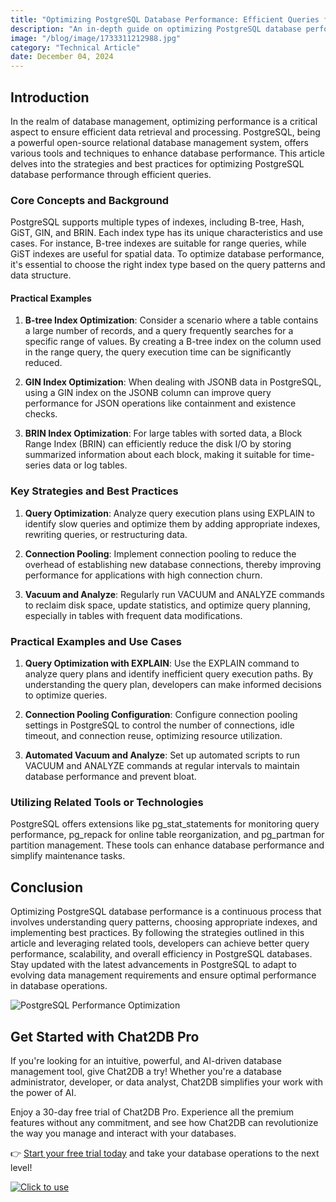 ```yaml
---
title: "Optimizing PostgreSQL Database Performance: Efficient Queries for Better Results"
description: "An in-depth guide on optimizing PostgreSQL database performance through efficient queries and best practices."
image: "/blog/image/1733311212988.jpg"
category: "Technical Article"
date: December 04, 2024
---
```


## Introduction

In the realm of database management, optimizing performance is a critical aspect to ensure efficient data retrieval and processing. PostgreSQL, being a powerful open-source relational database management system, offers various tools and techniques to enhance database performance. This article delves into the strategies and best practices for optimizing PostgreSQL database performance through efficient queries.

### Core Concepts and Background

PostgreSQL supports multiple types of indexes, including B-tree, Hash, GiST, GIN, and BRIN. Each index type has its unique characteristics and use cases. For instance, B-tree indexes are suitable for range queries, while GiST indexes are useful for spatial data. To optimize database performance, it's essential to choose the right index type based on the query patterns and data structure.

#### Practical Examples

1. **B-tree Index Optimization**: Consider a scenario where a table contains a large number of records, and a query frequently searches for a specific range of values. By creating a B-tree index on the column used in the range query, the query execution time can be significantly reduced.

2. **GIN Index Optimization**: When dealing with JSONB data in PostgreSQL, using a GIN index on the JSONB column can improve query performance for JSON operations like containment and existence checks.

3. **BRIN Index Optimization**: For large tables with sorted data, a Block Range Index (BRIN) can efficiently reduce the disk I/O by storing summarized information about each block, making it suitable for time-series data or log tables.

### Key Strategies and Best Practices

1. **Query Optimization**: Analyze query execution plans using EXPLAIN to identify slow queries and optimize them by adding appropriate indexes, rewriting queries, or restructuring data.

2. **Connection Pooling**: Implement connection pooling to reduce the overhead of establishing new database connections, thereby improving performance for applications with high connection churn.

3. **Vacuum and Analyze**: Regularly run VACUUM and ANALYZE commands to reclaim disk space, update statistics, and optimize query planning, especially in tables with frequent data modifications.

### Practical Examples and Use Cases

1. **Query Optimization with EXPLAIN**: Use the EXPLAIN command to analyze query plans and identify inefficient query execution paths. By understanding the query plan, developers can make informed decisions to optimize queries.

2. **Connection Pooling Configuration**: Configure connection pooling settings in PostgreSQL to control the number of connections, idle timeout, and connection reuse, optimizing resource utilization.

3. **Automated Vacuum and Analyze**: Set up automated scripts to run VACUUM and ANALYZE commands at regular intervals to maintain database performance and prevent bloat.

### Utilizing Related Tools or Technologies

PostgreSQL offers extensions like pg_stat_statements for monitoring query performance, pg_repack for online table reorganization, and pg_partman for partition management. These tools can enhance database performance and simplify maintenance tasks.

## Conclusion

Optimizing PostgreSQL database performance is a continuous process that involves understanding query patterns, choosing appropriate indexes, and implementing best practices. By following the strategies outlined in this article and leveraging related tools, developers can achieve better query performance, scalability, and overall efficiency in PostgreSQL databases. Stay updated with the latest advancements in PostgreSQL to adapt to evolving data management requirements and ensure optimal performance in database operations.

![PostgreSQL Performance Optimization](https://example.com/postgresql-performance-optimization.jpg)

## Get Started with Chat2DB Pro

If you're looking for an intuitive, powerful, and AI-driven database management tool, give Chat2DB a try! Whether you're a database administrator, developer, or data analyst, Chat2DB simplifies your work with the power of AI.

Enjoy a 30-day free trial of Chat2DB Pro. Experience all the premium features without any commitment, and see how Chat2DB can revolutionize the way you manage and interact with your databases.

👉 [Start your free trial today](https://chat2db.ai/pricing) and take your database operations to the next level!


[![Click to use](/image/blog/bg/chat2db.jpg)](https://chat2db.ai)
